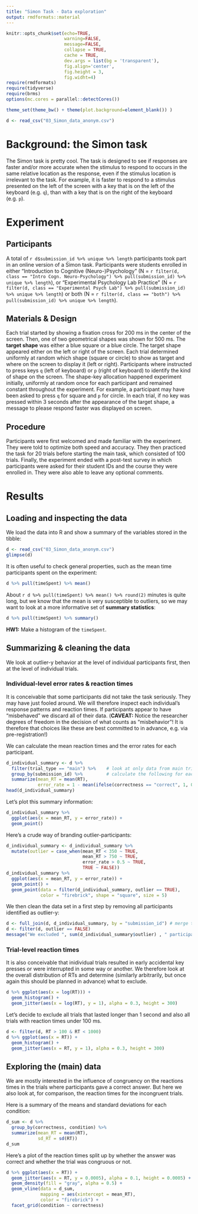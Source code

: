 ```yaml
---
title: "Simon Task - Data exploration"
output: rmdformats::material
---
```

```r
knitr::opts_chunk$set(echo=TRUE, 
                      warning=FALSE,
                      message=FALSE, 
                      collapse = TRUE,
                      cache = TRUE,
                      dev.args = list(bg = 'transparent'), 
                      fig.align='center', 
                      fig.height = 3, 
                      fig.widht=4)
require(rmdformats)
require(tidyverse)
require(brms)
options(mc.cores = parallel::detectCores())

theme_set(theme_bw() + theme(plot.background=element_blank()) )
```


```r
d <- read_csv("03_Simon_data_anonym.csv")
```


# Background: the Simon task

The Simon task is pretty cool. The task is designed to see if responses are faster and/or more accurate when the stimulus to respond to occurs in the same relative location as the response, even if the stimulus location is irrelevant to the task. For example, it is faster to respond to a stimulus presented on the left of the screen with a key that is on the left of the keyboard (e.g. `q`), than with a key that is on the right of the keyboard (e.g. `p`).

# Experiment

## Participants 

A total of `r d$submission_id %>% unique %>% length` participants took part in an online version of a Simon task. Participants were students enrolled in either "Introduction to Cognitive (Neuro-)Psychology" (N = `r filter(d, class == "Intro Cogn. Neuro-Psychology") %>% pull(submission_id) %>% unique %>% length`), or "Experimental Psychology Lab Practice" (N = `r filter(d, class == "Experimental Psych Lab") %>% pull(submission_id) %>% unique %>% length`) or both (N = `r filter(d, class == "both") %>% pull(submission_id) %>% unique %>% length`). 

## Materials & Design

Each trial started by showing a fixation cross for 200 ms in the center of the screen. Then, one of two geometrical shapes was shown for 500 ms. The **target shape** was either a blue square or a blue circle. The target shape appeared either on the left or right of the screen. Each trial determined uniformly at random which shape (square or circle) to show as target and where on the screen to display it (left or right). Participants where instructed to press keys `q` (left of keyboard) or `p` (right of keyboard) to identify the kind of shape on the screen. The shape-key allocation happened experiment initially, uniformly at random once for each participant and remained constant throughout the experiment. For example, a participant may have been asked to press `q` for square and `p` for circle. In each trial, if no key was pressed within 3 seconds after the appearance of the target shape, a message to please respond faster was displayed on screen.

## Procedure

Participants were first welcomed and made familiar with the experiment. They were told to optimize both speed and accuracy. They then practiced the task for 20 trials before starting the main task, which consisted of 100 trials. Finally, the experiment ended with a post-test survey in which participants were asked for their student IDs and the course they were enrolled in. They were also able to leave any optional comments.

# Results

## Loading and inspecting the data

We load the data into R and show a summary of the variables stored in the tibble:


```r
d <- read_csv("03_Simon_data_anonym.csv")
glimpse(d)
```

It is often useful to check general properties, such as the mean time participants spent on the experiment:

```r
d %>% pull(timeSpent) %>% mean()
```

About `r d %>% pull(timeSpent) %>% mean() %>% round(2)` minutes is quite long, but we know that the mean is very susceptible to outliers, so we may want to look at a more informative set of **summary statistics**:

```r
d %>% pull(timeSpent) %>% summary()
```

**HW1:** Make a histogram of the `timeSpent`.

## Summarizing & cleaning the data

We look at outlier-y behavior at the level of individual participants first, then at the level of individual trials.

### Individual-level error rates & reaction times

It is conceivable that some participants did not take the task seriously. They may have just fooled around. We will therefore inspect each individual's response patterns and reaction times. If participants appear to have "misbehaved" we discard all of their data. (**CAVEAT:** Notice the researcher degrees of freedom in the decision of what counts as "misbehavior"! It is therefore that choices like these are best committed to in advance, e.g. via pre-registration!)

We can calculate the mean reaction times and the error rates for each participant.

```r
d_individual_summary <- d %>% 
  filter(trial_type == "main") %>%    # look at only data from main trials
  group_by(submission_id) %>%         # calculate the following for each individual
  summarize(mean_RT = mean(RT),
            error_rate = 1 - mean(ifelse(correctness == "correct", 1, 0)))
head(d_individual_summary)
```

Let's plot this summary information:

```r
d_individual_summary %>% 
  ggplot(aes(x = mean_RT, y = error_rate)) +
  geom_point()
```

Here's a crude way of branding outlier-participants:

```r
d_individual_summary <- d_individual_summary %>% 
  mutate(outlier = case_when(mean_RT < 350 ~ TRUE,
                             mean_RT > 750 ~ TRUE,
                             error_rate > 0.5 ~ TRUE,
                             TRUE ~ FALSE))
d_individual_summary %>% 
  ggplot(aes(x = mean_RT, y = error_rate)) +
  geom_point() +
  geom_point(data = filter(d_individual_summary, outlier == TRUE),
             color = "firebrick", shape = "square", size = 5)

```

We then clean the data set in a first step by removing all participants identified as outlier-y:

```r
d <- full_join(d, d_individual_summary, by = "submission_id") # merge the tibbles
d <- filter(d, outlier == FALSE)
message("We excluded ", sum(d_individual_summary$outlier) , " participants for suspicious mean RTs and higher error rates.")
```


### Trial-level reaction times

It is also conceivable that inidividual trials resulted in early accidental key presses or were interrupted in some way or another. We therefore look at the overall distribution of RTs and determine (similarly arbitrarily, but once again this should be planned in advance) what to exclude.

```r
d %>% ggplot(aes(x = log(RT))) +
  geom_histogram() +
  geom_jitter(aes(x = log(RT), y = 1), alpha = 0.3, height = 300)
```


Let's decide to exclude all trials that lasted longer than 1 second and also all trials with reaction times under 100 ms.

```r
d <- filter(d, RT > 100 & RT < 1000)
d %>% ggplot(aes(x = RT)) +
  geom_histogram() +
  geom_jitter(aes(x = RT, y = 1), alpha = 0.3, height = 300)
```


## Exploring the (main) data

We are mostly interested in the influence of congruency on the reactions times in the trials where participants gave a correct answer. But here we also look at, for comparison, the reaction times for the incongruent trials.

Here is a summary of the means and standard deviations for each condition:

```r
d_sum <- d %>% 
  group_by(correctness, condition) %>% 
  summarize(mean_RT = mean(RT),
            sd_RT = sd(RT))
d_sum
```

Here's a plot of the reaction times split up by whether the answer was correct and whether the trial was congruous or not. 

```r
d %>% ggplot(aes(x = RT)) +
  geom_jitter(aes(x = RT, y = 0.0005), alpha = 0.1, height = 0.0005) +
  geom_density(fill = "gray", alpha = 0.5) +
  geom_vline(data = d_sum, 
             mapping = aes(xintercept = mean_RT), 
             color = "firebrick") +
  facet_grid(condition ~ correctness)
```








